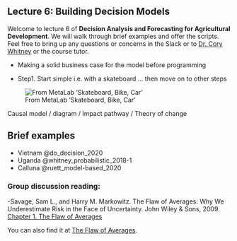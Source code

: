 ## Lecture 6: Building Decision Models {#decision_models}

Welcome to lecture 6 of **Decision Analysis and Forecasting for Agricultural Development**. We will walk through brief examples and offer the scripts. Feel free to bring up any questions or concerns in the Slack or to [Dr. Cory Whitney](mailto:cory.whitney@uni-bonn.de?subject=[Lecture_3]%20Decision%20Analysis%20Lecture) or the course tutor.

- Making a solid business case for the model before programming

- Step1. Start simple i.e. with a skateboard … then move on to other steps

![From MetaLab 'Skateboard, Bike, Car'](images/Model_stages_car_analogy.png)

Causal model / diagram / Impact pathway / Theory of change

## Brief examples
 
 - Vietnam @do_decision_2020
 - Uganda @whitney_probabilistic_2018-1
 - Calluna @ruett_model-based_2020
 
### Group discussion reading:

-Savage, Sam L., and Harry M. Markowitz. The Flaw of Averages: Why We Underestimate Risk in the Face of Uncertainty. John Wiley & Sons, 2009. [Chapter 1. The Flaw of Averages](reading/Flaw_AVERAGES_Why_We_Underestimate_Risk.pdf)

You can also find it at [The Flaw of Averages](https://hbr.org/2002/11/the-flaw-of-averages).
 

